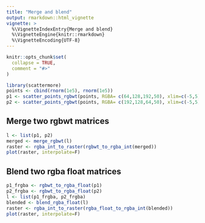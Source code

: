 ---
title: "Merge and blend"
output: rmarkdown::html_vignette
vignette: >
  %\VignetteIndexEntry{Merge and blend}
  %\VignetteEngine{knitr::rmarkdown}
  %\VignetteEncoding{UTF-8}
---

```{r, include = FALSE}
knitr::opts_chunk$set(
  collapse = TRUE,
  comment = "#>"
)
```

```{r setup}
library(scattermore)
points <- cbind(rnorm(1e5), rnorm(1e5))
p1 <- scatter_points_rgbwt(points, RGBA= c(64,128,192,50), xlim=c(-5,5), ylim=c(-5,5))
p2 <- scatter_points_rgbwt(points, RGBA= c(192,128,64,50), xlim=c(-5,5), ylim=c(-5,5))
```

## Merge two rgbwt matrices
```{r}
l <- list(p1, p2)
merged <- merge_rgbwt(l)
raster <- rgba_int_to_raster(rgbwt_to_rgba_int(merged))
plot(raster, interpolate=F)
```

## Blend two rgba float matrices
```{r}
p1_frgba <- rgbwt_to_rgba_float(p1)
p2_frgba <- rgbwt_to_rgba_float(p2)
l <- list(p1_frgba, p2_frgba)
blended <- blend_rgba_float(l)
raster <- rgba_int_to_raster(rgba_float_to_rgba_int(blended))
plot(raster, interpolate=F)
```
